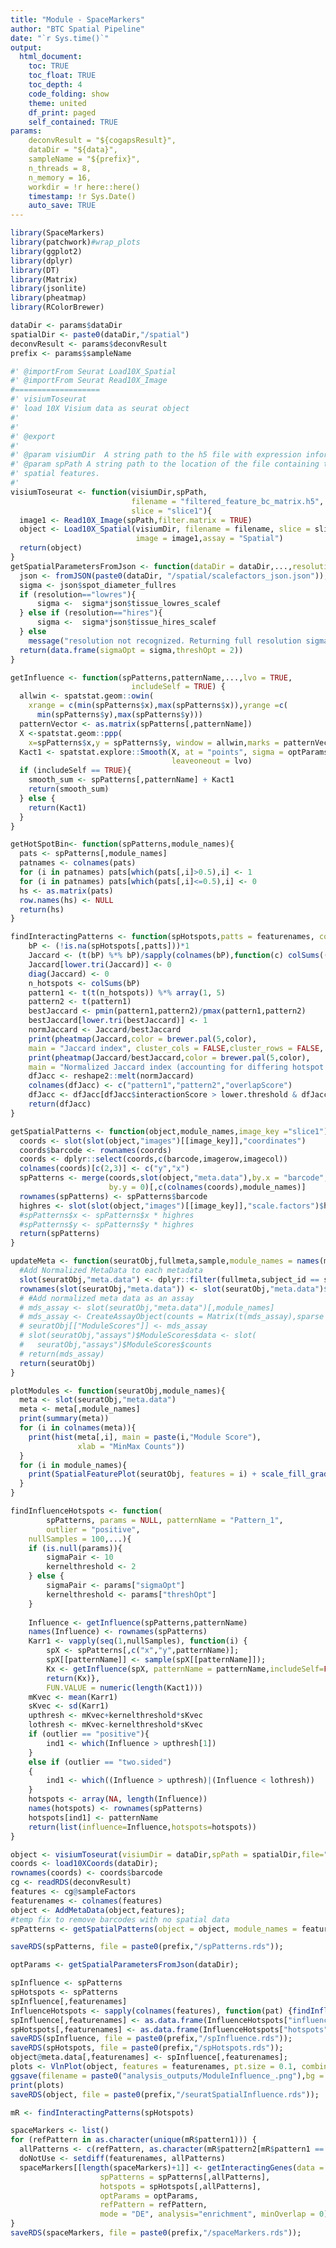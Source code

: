 ```yaml
---
title: "Module - SpaceMarkers"
author: "BTC Spatial Pipeline"
date: "`r Sys.time()`"
output:
  html_document: 
    toc: TRUE
    toc_float: TRUE
    toc_depth: 4
    code_folding: show
    theme: united
    df_print: paged
    self_contained: TRUE
params:
    deconvResult = "${cogapsResult}",
    dataDir = "${data}",
    sampleName = "${prefix}",
    n_threads = 8,
    n_memory = 16,
    workdir = !r here::here()
    timestamp: !r Sys.Date()
    auto_save: TRUE
---
```


```r
library(SpaceMarkers)
library(patchwork)#wrap_plots
library(ggplot2)
library(dplyr)
library(DT)
library(Matrix)
library(jsonlite)
library(pheatmap)
library(RColorBrewer)
```

```r
dataDir <- params$dataDir
spatialDir <- paste0(dataDir,"/spatial")
deconvResult <- params$deconvResult
prefix <- params$sampleName
```

```r
#' @importFrom Seurat Load10X_Spatial
#' @importFrom Seurat Read10X_Image
#===================
#' visiumToseurat
#' load 10X Visium data as seurat object
#'
#'
#' @export
#'
#' @param visiumDir  A string path to the h5 file with expression information.
#' @param spPath A string path to the location of the file containing the 
#' spatial features.
#' 
visiumToseurat <- function(visiumDir,spPath,
                           filename = "filtered_feature_bc_matrix.h5",
                           slice = "slice1"){
  image1 <- Read10X_Image(spPath,filter.matrix = TRUE)
  object <- Load10X_Spatial(visiumDir, filename = filename, slice = slice,
                            image = image1,assay = "Spatial")
  return(object)
}
getSpatialParametersFromJson <- function(dataDir = dataDir,...,resolution="hires"){
  json <- fromJSON(paste0(dataDir, "/spatial/scalefactors_json.json"));
  sigma <- json$spot_diameter_fullres
  if (resolution=="lowres"){
      sigma <-  sigma*json$tissue_lowres_scalef
  } else if (resolution=="hires"){
      sigma <-  sigma*json$tissue_hires_scalef
  } else 
    message("resolution not recognized. Returning full resolution sigma.")
  return(data.frame(sigmaOpt = sigma,threshOpt = 2))
} 

getInfluence <- function(spPatterns,patternName,...,lvo = TRUE,
                           includeSelf = TRUE) {
  allwin <- spatstat.geom::owin(
    xrange = c(min(spPatterns$x),max(spPatterns$x)),yrange =c(
      min(spPatterns$y),max(spPatterns$y)))
  patternVector <- as.matrix(spPatterns[,patternName])
  X <-spatstat.geom::ppp(
    x=spPatterns$x,y = spPatterns$y, window = allwin,marks = patternVector)
  Kact1 <- spatstat.explore::Smooth(X, at = "points", sigma = optParams["sigmaOpt"],
                                    leaveoneout = lvo)
  if (includeSelf == TRUE){
    smooth_sum <- spPatterns[,patternName] + Kact1
    return(smooth_sum)
  } else {
    return(Kact1)
  }
}

getHotSpotBin<- function(spPatterns,module_names){
  pats <- spPatterns[,module_names]
  patnames <- colnames(pats)
  for (i in patnames) pats[which(pats[,i]>0.5),i] <- 1
  for (i in patnames) pats[which(pats[,i]<=0.5),i] <- 0
  hs <- as.matrix(pats)
  row.names(hs) <- NULL
  return(hs)
}

findInteractingPatterns <- function(spHotspots,patts = featurenames, color = 'Oranges', title="Jaccard Matrix of Spatial Interactions", lower.threshold = 0.1, upper.threshold = 0.9){
    bP <- (!is.na(spHotspots[,patts]))*1
    Jaccard <- (t(bP) %*% bP)/sapply(colnames(bP),function(c) colSums((bP[,c] + bP)>0))
    Jaccard[lower.tri(Jaccard)] <- 0
    diag(Jaccard) <- 0
    n_hotspots <- colSums(bP)
    pattern1 <- t(t(n_hotspots)) %*% array(1, 5)
    pattern2 <- t(pattern1)
    bestJaccard <- pmin(pattern1,pattern2)/pmax(pattern1,pattern2)
    bestJaccard[lower.tri(bestJaccard)] <- 1
    normJaccard <- Jaccard/bestJaccard
    print(pheatmap(Jaccard,color = brewer.pal(5,color),
    main = "Jaccard index", cluster_cols = FALSE,cluster_rows = FALSE, display_numbers = TRUE))
    print(pheatmap(Jaccard/bestJaccard,color = brewer.pal(5,color),
    main = "Normalized Jaccard index (accounting for differing hotspot regions)", cluster_cols = FALSE,cluster_rows = FALSE, display_numbers = TRUE))
    dfJacc <- reshape2::melt(normJaccard)
    colnames(dfJacc) <- c("pattern1","pattern2","overlapScore")
    dfJacc <- dfJacc[dfJacc$interactionScore > lower.threshold & dfJacc$interactionScore < upper.threshold,]
    return(dfJacc)
}

getSpatialPatterns <- function(object,module_names,image_key ="slice1"){
  coords <- slot(slot(object,"images")[[image_key]],"coordinates")
  coords$barcode <- rownames(coords)
  coords <- dplyr::select(coords,c(barcode,imagerow,imagecol))
  colnames(coords)[c(2,3)] <- c("y","x")
  spPatterns <- merge(coords,slot(object,"meta.data"),by.x = "barcode",
                      by.y = 0)[,c(colnames(coords),module_names)]
  rownames(spPatterns) <- spPatterns$barcode
  highres <- slot(slot(object,"images")[[image_key]],"scale.factors")$hires
  #spPatterns$x <- spPatterns$x * highres
  #spPatterns$y <- spPatterns$y * highres
  return(spPatterns)
}

updateMeta <- function(seuratObj,fullmeta,sample,module_names = names(modules)) {
  #Add Normalized MetaData to each metadata
  slot(seuratObj,"meta.data") <- dplyr::filter(fullmeta,subject_id == sample)
  rownames(slot(seuratObj,"meta.data")) <- slot(seuratObj,"meta.data")$barcode
  # #Add normalized meta data as an assay
  # mds_assay <- slot(seuratObj,"meta.data")[,module_names]
  # mds_assay <- CreateAssayObject(counts = Matrix(t(mds_assay),sparse = FALSE))
  # seuratObj[["ModuleScores"]] <- mds_assay
  # slot(seuratObj,"assays")$ModuleScores$data <- slot(
  #   seuratObj,"assays")$ModuleScores$counts 
  # return(mds_assay)
  return(seuratObj)
}

plotModules <- function(seuratObj,module_names){
  meta <- slot(seuratObj,"meta.data")
  meta <- meta[,module_names]
  print(summary(meta))
  for (i in colnames(meta)){
    print(hist(meta[,i], main = paste(i,"Module Score"),
               xlab = "MinMax Counts"))
  }
  for (i in module_names){
    print(SpatialFeaturePlot(seuratObj, features = i) + scale_fill_gradientn(colours = c("blue","white","red")))
  }
}

findInfluenceHotspots <- function(
        spPatterns, params = NULL, patternName = "Pattern_1",
        outlier = "positive",
    nullSamples = 100,...){
    if (is.null(params)){
        sigmaPair <- 10
        kernelthreshold <- 2
    } else {
        sigmaPair <- params["sigmaOpt"]
        kernelthreshold <- params["threshOpt"]
    }
    
    Influence <- getInfluence(spPatterns,patternName)
    names(Influence) <- rownames(spPatterns)
    Karr1 <- vapply(seq(1,nullSamples), function(i) {
        spX <- spPatterns[,c("x","y",patternName)];
        spX[[patternName]] <- sample(spX[[patternName]]);
        Kx <- getInfluence(spX, patternName = patternName,includeSelf=FALSE);
        return(Kx)},
        FUN.VALUE = numeric(length(Kact1)))
    mKvec <- mean(Karr1)
    sKvec <- sd(Karr1)
    upthresh <- mKvec+kernelthreshold*sKvec
    lothresh <- mKvec-kernelthreshold*sKvec
    if (outlier == "positive"){
        ind1 <- which(Influence > upthresh[1])
    }
    else if (outlier == "two.sided")
    {
        ind1 <- which((Influence > upthresh)|(Influence < lothresh))
    }
    hotspots <- array(NA, length(Influence))
    names(hotspots) <- rownames(spPatterns)
    hotspots[ind1] <- patternName
    return(list(influence=Influence,hotspots=hotspots))
}

```

```r
object <- visiumToseurat(visiumDir = dataDir,spPath = spatialDir,file="Visium_Human_Breast_Cancer_filtered_feature_bc_matrix.h5")
coords <- load10XCoords(dataDir);
rownames(coords) <- coords$barcode
cg <- readRDS(deconvResult)
features <- cg@sampleFactors
featurenames <- colnames(features)
object <- AddMetaData(object,features);
#temp fix to remove barcodes with no spatial data
spPatterns <- getSpatialPatterns(object = object, module_names = featurenames)

saveRDS(spPatterns, file = paste0(prefix,"/spPatterns.rds"));
```

```r
optParams <- getSpatialParametersFromJson(dataDir);
```

```r
spInfluence <- spPatterns
spHotspots <- spPatterns
spInfluence[,featurenames]
InfluenceHotspots <- sapply(colnames(features), function(pat) {findInfluenceHotspots(spPatterns,patternName=pat,params=optParams)})
spInfluence[,featurenames] <- as.data.frame(InfluenceHotspots["influence",])
spHotspots[,featurenames] <- as.data.frame(InfluenceHotspots["hotspots",])
saveRDS(spInfluence, file = paste0(prefix,"/spInfluence.rds"));
saveRDS(spHotspots, file = paste0(prefix,"/spHotspots.rds"));
object@meta.data[,featurenames] <- spInfluence[,featurenames];
plots <- VlnPlot(object, features = featurenames, pt.size = 0.1, combine = TRUE)
ggsave(filename = paste0("analysis_outputs/ModuleInfluence_.png"),bg = "white")
print(plots)
saveRDS(object, file = paste0(prefix,"/seuratSpatialInfluence.rds"));
```

```r
mR <- findInteractingPatterns(spHotspots)
```


```r
spaceMarkers <- list()
for (refPattern in as.character(unique(mR$pattern1))) {
  allPatterns <- c(refPattern, as.character(mR$pattern2[mR$pattern1 == refPattern]))
  doNotUse <- setdiff(featurenames, allPatterns)
  spaceMarkers[[length(spaceMarkers)+1]] <- getInteractingGenes(data = dataMatrix[1:100,], 
                    spPatterns = spPatterns[,allPatterns],
                    hotspots = spHotspots[,allPatterns],
                    optParams = optParams,
                    refPattern = refPattern,                  
                    mode = "DE", analysis="enrichment", minOverlap = 0);
}
saveRDS(spaceMarkers, file = paste0(prefix,"/spaceMarkers.rds"));
```